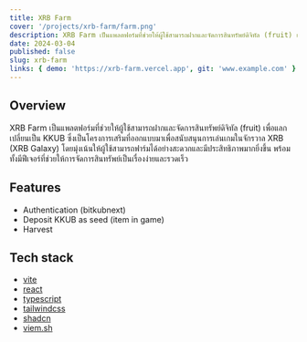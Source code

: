 ```yaml
---
title: XRB Farm
cover: '/projects/xrb-farm/farm.png'
description: XRB Farm เป็นแพลตฟอร์มที่ช่วยให้ผู้ใช้สามารถฝากและจัดการสินทรัพย์ดิจิทัล (fruit) เพื่อแลกเปลี่ยนเป็น KKUB ซึ่งเป็นโครงการเสริมที่ออกแบบมาเพื่อสนับสนุนการเล่นเกมในจักรวาล XRB (XRB Galaxy) โดยมุ่งเน้นให้ผู้ใช้สามารถฟาร์มได้อย่างสะดวกและมีประสิทธิภาพมากยิ่งขึ้น พร้อมทั้งมีฟีเจอร์ที่ช่วยให้การจัดการสินทรัพย์เป็นเรื่องง่ายและรวดเร็ว
date: 2024-03-04
published: false
slug: xrb-farm
links: { demo: 'https://xrb-farm.vercel.app', git: 'www.example.com' }
---
```


## Overview

XRB Farm เป็นแพลตฟอร์มที่ช่วยให้ผู้ใช้สามารถฝากและจัดการสินทรัพย์ดิจิทัล (fruit) เพื่อแลกเปลี่ยนเป็น KKUB ซึ่งเป็นโครงการเสริมที่ออกแบบมาเพื่อสนับสนุนการเล่นเกมในจักรวาล XRB (XRB Galaxy) โดยมุ่งเน้นให้ผู้ใช้สามารถฟาร์มได้อย่างสะดวกและมีประสิทธิภาพมากยิ่งขึ้น พร้อมทั้งมีฟีเจอร์ที่ช่วยให้การจัดการสินทรัพย์เป็นเรื่องง่ายและรวดเร็ว

## Features

- Authentication (bitkubnext)
- Deposit KKUB as seed (item in game)
- Harvest

## Tech stack

- [vite](https://vitejs.dev)
- [react](https://react.dev)
- [typescript](https://www.typescriptlang.org)
- [tailwindcss](https://tailwindcss.com)
- [shadcn](https://ui.shadcn.com)
- [viem.sh](https://viem.sh/)
